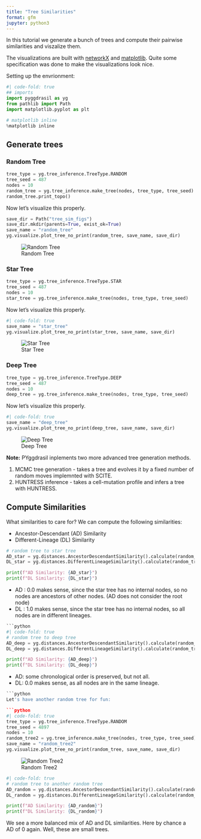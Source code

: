 ```yaml
---
title: "Tree Similarities"
format: gfm
jupyter: python3
---
```


In this tutorial we generate a bunch of trees and compute their pairwise similarities and viszalize them. 

The visualizations are built with [networkX](https://networkx.org/) and [matplotlib](https://matplotlib.org/). Quite some specification was done to make the visualizations look nice.

Setting up the envrionment:
```python
#| code-fold: true 
## imports
import pyggdrasil as yg
from pathlib import Path
import matplotlib.pyplot as plt

# matplotlib inline
%matplotlib inline 
```

## Generate trees

### Random Tree
```python
tree_type = yg.tree_inference.TreeType.RANDOM
tree_seed = 487
nodes = 10
random_tree = yg.tree_inference.make_tree(nodes, tree_type, tree_seed)
random_tree.print_topo()
```


Now let's visualize this properly.

```python
save_dir = Path("tree_sim_figs")
save_dir.mkdir(parents=True, exist_ok=True)
save_name = "random_tree"
yg.visualize.plot_tree_no_print(random_tree, save_name, save_dir)
```

![Random Tree](../tree_sim_figs/random_tree.svg)

### Star Tree
```python
tree_type = yg.tree_inference.TreeType.STAR
tree_seed = 487
nodes = 10
star_tree = yg.tree_inference.make_tree(nodes, tree_type, tree_seed)
```


Now let's visualize this properly.

```python
#| code-fold: true 
save_name = "star_tree"
yg.visualize.plot_tree_no_print(star_tree, save_name, save_dir)
```

![Star Tree](../tree_sim_figs/star_tree.svg)


### Deep Tree
```python
tree_type = yg.tree_inference.TreeType.DEEP
tree_seed = 487
nodes = 10
deep_tree = yg.tree_inference.make_tree(nodes, tree_type, tree_seed)
```


Now let's visualize this properly.

```python
#| code-fold: true 
save_name = "deep_tree"
yg.visualize.plot_tree_no_print(deep_tree, save_name, save_dir)
```

![Deep Tree](../tree_sim_figs/deep_tree.svg)


**Note:** PYggdrasil inplements two more advanced tree generation methods. 

1. MCMC tree generation - takes a tree and evolves it by a fixed number of random moves implemnted with SCITE.
2. HUNTRESS inference - takes a cell-mutation profile and infers a tree with HUNTRESS.


## Compute Similarities

What similarities to care for? We can compute the following similarities:

- Ancestor-Descendant (AD) Similarity 
- Different-Lineage (DL) Similarity

```python
# random tree to star tree
AD_star = yg.distances.AncestorDescendantSimilarity().calculate(random_tree, star_tree)
DL_star = yg.distances.DifferentLineageSimilarity().calculate(random_tree, star_tree)

print(f"AD Similarity: {AD_star}")
print(f"DL Similarity: {DL_star}")
```

* AD : 0.0 makes sense, since the star tree has no internal nodes, so no nodes are ancestors of other nodes. (AD does not consider the root node)
* DL : 1.0 makes sense, since the star tree has no internal nodes, so all nodes are in different lineages.

```python

```python
#| code-fold: true 
# random tree to deep tree
AD_deep = yg.distances.AncestorDescendantSimilarity().calculate(random_tree, deep_tree)
DL_deep = yg.distances.DifferentLineageSimilarity().calculate(random_tree, deep_tree)

print(f"AD Similarity: {AD_deep}")
print(f"DL Similarity: {DL_deep}")
```

* AD: some chronological order is preserved, but not all.
* DL: 0.0 makes sense, as all nodes are in the same lineage.

```python

```python

Let's have another random tree for fun: 

```python
#| code-fold: true 
tree_type = yg.tree_inference.TreeType.RANDOM
tree_seed = 4897
nodes = 10
random_tree2 = yg.tree_inference.make_tree(nodes, tree_type, tree_seed)
save_name = "random_tree2"
yg.visualize.plot_tree_no_print(random_tree, save_name, save_dir)
```

![Random Tree2](../tree_sim_figs/random_tree2.svg)

```python
#| code-fold: true 
# random tree to another random tree
AD_random = yg.distances.AncestorDescendantSimilarity().calculate(random_tree, random_tree2)
DL_random = yg.distances.DifferentLineageSimilarity().calculate(random_tree, random_tree2)

print(f"AD Similarity: {AD_random}")
print(f"DL Similarity: {DL_random}")
```

We see a more balanced mix of AD and DL similarities. Here by chance a AD of 0 again. Well, these are small trees.